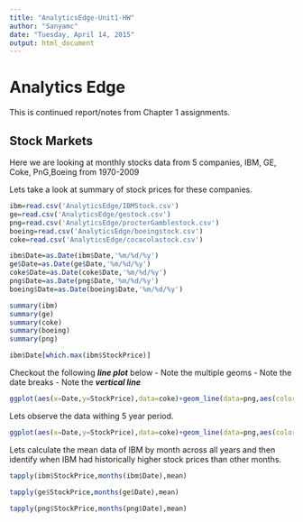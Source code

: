 ```yaml
---
title: "AnalyticsEdge-Unit1-HW"
author: "Sanyamc"
date: "Tuesday, April 14, 2015"
output: html_document
---
```



    Analytics Edge
========================
This is continued report/notes from Chapter 1 assignments.

Stock Markets
----------------------
Here we are looking at monthly stocks data from 5 companies, IBM, GE, Coke, PnG,Boeing from 1970-2009

Lets take a look at summary of stock prices for these companies. 



```r
ibm=read.csv('AnalyticsEdge/IBMStock.csv')
ge=read.csv('AnalyticsEdge/gestock.csv')
png=read.csv('AnalyticsEdge/procterGamblestock.csv')
boeing=read.csv('AnalyticsEdge/boeingstock.csv')
coke=read.csv('AnalyticsEdge/cocacolastock.csv')

ibm$Date=as.Date(ibm$Date,'%m/%d/%y')
ge$Date=as.Date(ge$Date,'%m/%d/%y')
coke$Date=as.Date(coke$Date,'%m/%d/%y')
png$Date=as.Date(png$Date,'%m/%d/%y')
boeing$Date=as.Date(boeing$Date,'%m/%d/%y')

summary(ibm)
summary(ge)
summary(coke)
summary(boeing)
summary(png)

ibm$Date[which.max(ibm$StockPrice)]

```

Checkout the following ***line plot*** below
- Note the multiple geoms
- Note the date breaks
- Note the ***vertical line***
```r

ggplot(aes(x=Date,y=StockPrice),data=coke)+geom_line(data=png,aes(color='PnG'))+geom_line(data=ibm,aes(color='IBM',colour='black'))+geom_line(data=boeing,aes(color='Boeing'))+geom_line(data=ge,aes(color='GE'))+geom_line(aes(color='Coke'))+scale_x_date(breaks="2 year")+geom_vline(xintercept=as.numeric(as.Date('2000-03-01')),alpha=1/4,linetype=2)

```
Lets observe the data withing 5 year period.
```r

ggplot(aes(x=Date,y=StockPrice),data=coke)+geom_line(data=png,aes(color='PnG'))+geom_line(data=ibm,aes(color='IBM',colour='black'))+geom_line(data=boeing,aes(color='Boeing'))+geom_line(data=ge,aes(color='GE'))+geom_line(aes(color='Coke'))+scale_x_date(limits=c(as.Date("2004-01-01"),as.Date("2006-01-01")))+geom_vline(xintercept=as.numeric(as.Date('2000-03-01')),alpha=1/4,linetype=2)+scale_y_discrete(breaks=seq(0,200,5))

```

Lets calculate the mean data of IBM by month across all years and then identify when IBM had historically higher stock prices than other months.

```r
tapply(ibm$StockPrice,months(ibm$Date),mean)

tapply(ge$StockPrice,months(ge$Date),mean)

tapply(png$StockPrice,months(png$Date),mean)

```

